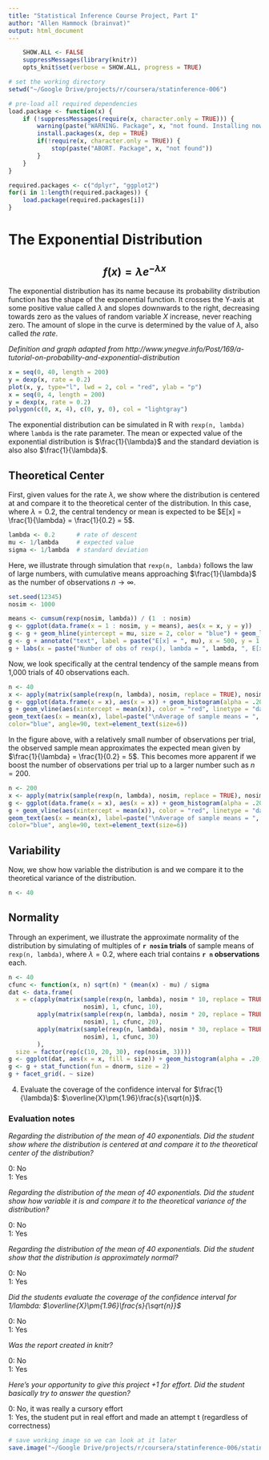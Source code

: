 ```yaml
---
title: "Statistical Inference Course Project, Part I"
author: "Allen Hammock (brainvat)"
output: html_document
---
```

```r
    SHOW.ALL <- FALSE
    suppressMessages(library(knitr))
    opts_knit$set(verbose = SHOW.ALL, progress = TRUE)
```

```r
# set the working directory
setwd("~/Google Drive/projects/r/coursera/statinference-006")

# pre-load all required dependencies
load.package <- function(x) {
    if (!suppressMessages(require(x, character.only = TRUE))) {
        warning(paste("WARNING. Package", x, "not found. Installing now."))
        install.packages(x, dep = TRUE)
        if(!require(x, character.only = TRUE)) {
            stop(paste("ABORT. Package", x, "not found"))
        }
    }
}

required.packages <- c("dplyr", "ggplot2")
for(i in 1:length(required.packages)) {
    load.package(required.packages[i])   
}
```

# The Exponential Distribution

## $$
    f(x)=\lambda e^{-\lambda x}
$$

The exponential distribution has its name because its probability distribution function has the shape of the exponential function. It crosses the Y-axis at some positive value called $\lambda$ and slopes downwards to the right, decreasing towards zero as the values of random variable $X$ increase, never reaching zero. The amount of slope in the curve is determined by the value of $\lambda$, also called *the rate*.

*Definition and graph adapted from http://www.ynegve.info/Post/169/a-tutorial-on-probability-and-exponential-distribution*

```r
x = seq(0, 40, length = 200)
y = dexp(x, rate = 0.2)
plot(x, y, type="l", lwd = 2, col = "red", ylab = "p")
x = seq(0, 4, length = 200)
y = dexp(x, rate = 0.2)
polygon(c(0, x, 4), c(0, y, 0), col = "lightgray")
```

The exponential distribution can be simulated in R with `rexp(n, lambda)` where `lambda` is the rate parameter. The mean or expected
value of the exponential distribution is $\frac{1}{\lambda}$ and the standard deviation is also also $\frac{1}{\lambda}$. 

## Theoretical Center

First, given values for the rate $\lambda$, we show where the distribution is centered at and compare it to the theoretical center 
of the distribution.  In this case, where $\lambda = 0.2$, the central tendency or mean is expected to be 
$E[x] = \frac{1}{\lambda} = \frac{1}{0.2} = 5$.

```r
lambda <- 0.2      # rate of descent
mu <- 1/lambda     # expected value 
sigma <- 1/lambda  # standard deviation 
```

Here, we illustrate through simulation that `rexp(n, lambda)` follows the law of large numbers, with cumulative means 
approaching $\frac{1}{\lambda}$ as the number of observations $n \rightarrow \infty$.

```r
set.seed(12345)
nosim <- 1000

means <- cumsum(rexp(nosim, lambda)) / (1  : nosim)
g <- ggplot(data.frame(x = 1 : nosim, y = means), aes(x = x, y = y)) 
g <- g + geom_hline(yintercept = mu, size = 2, color = "blue") + geom_line(size = 1) 
g <- g + annotate("text", label = paste("E[x] = ", mu), x = 500, y = 1.15*mu, size = 8, colour = "blue")
g + labs(x = paste("Number of obs of rexp(), lambda = ", lambda, ", E[x] = ", round(mu, 3)), y = "Cumulative mean")
```

Now, we look specifically at the central tendency of the sample means from 1,000 trials of 40 observations each.

```r
n <- 40 
x <- apply(matrix(sample(rexp(n, lambda), nosim, replace = TRUE), nosim), 1, mean)
g <- ggplot(data.frame(x = x), aes(x = x)) + geom_histogram(alpha = .20, binwidth=.3, colour = "black", aes(y = ..density..)) 
g + geom_vline(aes(xintercept = mean(x)), color = "red", linetype = "dashed", size = 1.5) +
geom_text(aes(x = mean(x), label=paste("\nAverage of sample means = ", round(mean(x), 3)), y=0.15), 
color="blue", angle=90, text=element_text(size=6))
```

In the figure above, with a relatively small number of observations per trial, the observed sample mean approximates the
expected mean given by $\frac{1}{\lambda} = \frac{1}{0.2} = 5$.  This becomes more apparent if we boost the number of 
observations per trial up to a larger number such as $n = 200$.

```r
n <- 200
x <- apply(matrix(sample(rexp(n, lambda), nosim, replace = TRUE), nosim), 1, mean)
g <- ggplot(data.frame(x = x), aes(x = x)) + geom_histogram(alpha = .20, binwidth=.3, colour = "black", aes(y = ..density..)) 
g + geom_vline(aes(xintercept = mean(x)), color = "red", linetype = "dashed", size = 1.5) +
geom_text(aes(x = mean(x), label=paste("\nAverage of sample means = ", round(mean(x), 3)), y=0.15), 
color="blue", angle=90, text=element_text(size=6))
```

## Variability

Now, we show how variable the distribution is and we compare it to the theoretical variance of the distribution.

```r
n <- 40


```

## Normality

Through an experiment, we illustrate the approximate normality of the distribution by simulating of multiples of **`r nosim` trials** of 
sample means of `rexp(n, lambda)`, where $\lambda = 0.2$, where each trial contains **`r n` observations** each. 

```r
n <- 40 
cfunc <- function(x, n) sqrt(n) * (mean(x) - mu) / sigma
dat <- data.frame(
  x = c(apply(matrix(sample(rexp(n, lambda), nosim * 10, replace = TRUE), 
                     nosim), 1, cfunc, 10),
        apply(matrix(sample(rexp(n, lambda), nosim * 20, replace = TRUE), 
                     nosim), 1, cfunc, 20),
        apply(matrix(sample(rexp(n, lambda), nosim * 30, replace = TRUE), 
                     nosim), 1, cfunc, 30)
        ),
  size = factor(rep(c(10, 20, 30), rep(nosim, 3))))
g <- ggplot(dat, aes(x = x, fill = size)) + geom_histogram(alpha = .20, binwidth=.3, colour = "black", aes(y = ..density..)) 
g <- g + stat_function(fun = dnorm, size = 2)
g + facet_grid(. ~ size)
```

4. Evaluate the coverage of the confidence interval for $\frac{1}{\lambda}$: $\overline{X}\pm{1.96}\frac{s}{\sqrt{n}}$.



### Evaluation notes

*Regarding the distribution of the mean of 40 exponentials. Did the student show where the distribution is centered at and compare it  to the theoretical center of the distribution?*

0: No<br />
1: Yes

*Regarding the distribution of the mean of 40 exponentials. Did the student show how variable it is and compare it to the theoretical variance of the distribution?*

0: No<br />
1: Yes

*Regarding the distribution of the mean of 40 exponentials. Did the student show that the distribution is approximately normal?*

0: No<br />
1: Yes

*Did the students evaluate  the coverage of the confidence interval for 1/lambda: $\overline{X}\pm{1.96}\frac{s}{\sqrt{n}}$*

0: No<br />
1: Yes

*Was the report created in knitr?*

0: No<br />
1: Yes

*Here's your opportunity to give this project +1 for effort. Did the student basically try to answer the question?*

0: No, it was really a cursory effort<br />
1: Yes, the student put in real effort and made an attempt t (regardless of correctness)

```r
# save working image so we can look at it later
save.image("~/Google Drive/projects/r/coursera/statinference-006/statinference-006-pt1.RData")
```



